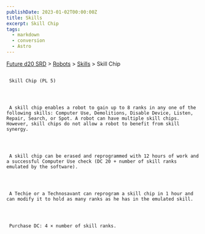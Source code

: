 ```yaml
---
publishDate: 2023-01-02T00:00:00Z
title: Skills
excerpt: Skill Chip
tags:
  - markdown
  - conversion
  - Astro
---
```







[Future d20 SRD](/#futureD20)
     > [Robots](future-d20-srd-robots-index)
     > [Skills](future-d20-srd-robots-skills-index)
     > Skill Chip
    





## 
     Skill Chip (PL 5)
    



     A skill chip enables a robot to gain up to 8 ranks in any one of the following skills: Computer Use, Demolitions, Disable Device, Listen, Repair, Search, or Spot. A robot can have multiple skill chips. However, skill chips do not allow a robot to benefit from skill synergy.
    



     A skill chip can be erased and reprogrammed with 12 hours of work and a successful Computer Use check (DC 20 + number of skill ranks emulated by the software).
    



     A Techie or a Technosavant can reprogram a skill chip in 1 hour and can modify it to hold as many ranks as he has in the emulated skill.
    



     Purchase DC: 4 × number of skill ranks.
    




